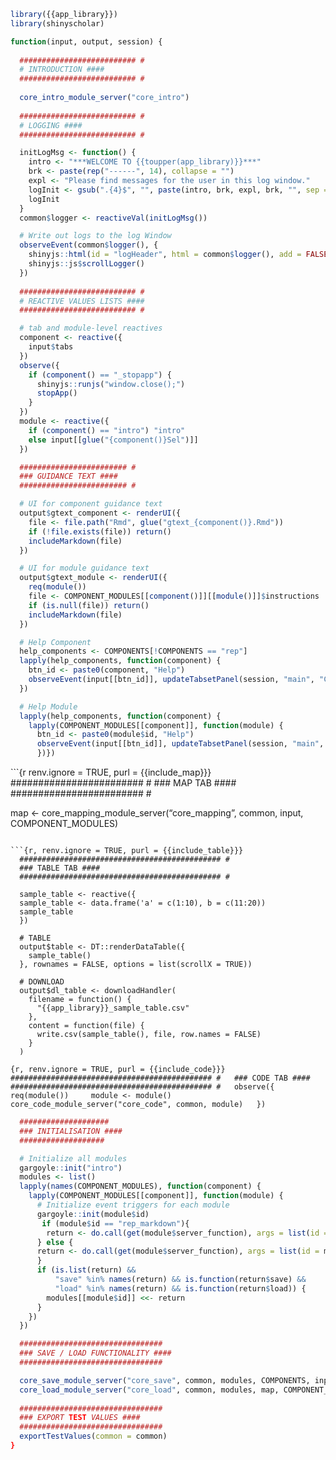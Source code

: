```r
library({{app_library}})
library(shinyscholar)

function(input, output, session) {
 
  ########################## #
  # INTRODUCTION ####
  ########################## #
  
  core_intro_module_server("core_intro")
  
  ########################## #
  # LOGGING ####
  ########################## #

  initLogMsg <- function() {
    intro <- "***WELCOME TO {{toupper(app_library)}}***"
    brk <- paste(rep("------", 14), collapse = "")
    expl <- "Please find messages for the user in this log window."
    logInit <- gsub(".{4}$", "", paste(intro, brk, expl, brk, "", sep = "<br>"))
    logInit
  }
  common$logger <- reactiveVal(initLogMsg())

  # Write out logs to the log Window
  observeEvent(common$logger(), {
    shinyjs::html(id = "logHeader", html = common$logger(), add = FALSE)
    shinyjs::js$scrollLogger()
  })
  
  ########################## #
  # REACTIVE VALUES LISTS ####
  ########################## #

  # tab and module-level reactives
  component <- reactive({
    input$tabs
  })
  observe({
    if (component() == "_stopapp") {
      shinyjs::runjs("window.close();")
      stopApp()
    }
  })
  module <- reactive({
    if (component() == "intro") "intro"
    else input[[glue("{component()}Sel")]]
  })

  ######################## #
  ### GUIDANCE TEXT ####
  ######################## #

  # UI for component guidance text
  output$gtext_component <- renderUI({
    file <- file.path("Rmd", glue("gtext_{component()}.Rmd"))
    if (!file.exists(file)) return()
    includeMarkdown(file)
  })

  # UI for module guidance text
  output$gtext_module <- renderUI({
    req(module())
    file <- COMPONENT_MODULES[[component()]][[module()]]$instructions
    if (is.null(file)) return()
    includeMarkdown(file)
  })

  # Help Component
  help_components <- COMPONENTS[!COMPONENTS == "rep"]
  lapply(help_components, function(component) {
    btn_id <- paste0(component, "Help")
    observeEvent(input[[btn_id]], updateTabsetPanel(session, "main", "Component Guidance"))
  })

  # Help Module
  lapply(help_components, function(component) {
    lapply(COMPONENT_MODULES[[component]], function(module) {
      btn_id <- paste0(module$id, "Help")
      observeEvent(input[[btn_id]], updateTabsetPanel(session, "main", "Module Guidance"))
      })})
```

```{r renv.ignore = TRUE, purl = {{include_map}}}  
  ######################## #
  ### MAP TAB ####
  ######################## #

  map <- core_mapping_module_server("core_mapping", common, input, COMPONENT_MODULES)

```

```{r, renv.ignore = TRUE, purl = {{include_table}}}
  ############################################# #
  ### TABLE TAB ####
  ############################################# #

  sample_table <- reactive({
  sample_table <- data.frame('a' = c(1:10), b = c(11:20))
  sample_table
  })

  # TABLE
  output$table <- DT::renderDataTable({
    sample_table()
  }, rownames = FALSE, options = list(scrollX = TRUE))

  # DOWNLOAD
  output$dl_table <- downloadHandler(
    filename = function() {
      "{{app_library}}_sample_table.csv"
    },
    content = function(file) {
      write.csv(sample_table(), file, row.names = FALSE)
    }
  )
```
```{r, renv.ignore = TRUE, purl = {{include_code}}}
  ############################################# #
  ### CODE TAB ####
  ############################################# #
  observe({
  req(module())
    module <- module()
    core_code_module_server("core_code", common, module)
  })
```
```r
  ####################
  ### INITIALISATION ####
  ###################

  # Initialize all modules
  gargoyle::init("intro")
  modules <- list()
  lapply(names(COMPONENT_MODULES), function(component) {
    lapply(COMPONENT_MODULES[[component]], function(module) {
      # Initialize event triggers for each module
      gargoyle::init(module$id)
       if (module$id == "rep_markdown"){
        return <- do.call(get(module$server_function), args = list(id = module$id, common = common, parent_session = session, COMPONENT_MODULES))
      } else {
      return <- do.call(get(module$server_function), args = list(id = module$id, common = common, parent_session = session))
      }
      if (is.list(return) &&
          "save" %in% names(return) && is.function(return$save) &&
          "load" %in% names(return) && is.function(return$load)) {
        modules[[module$id]] <<- return
      }
    })
  })

  ################################
  ### SAVE / LOAD FUNCTIONALITY ####
  ################################

  core_save_module_server("core_save", common, modules, COMPONENTS, input)
  core_load_module_server("core_load", common, modules, map, COMPONENT_MODULES, parent_session = session)
  
  ################################
  ### EXPORT TEST VALUES ####
  ################################
  exportTestValues(common = common)
}
```
